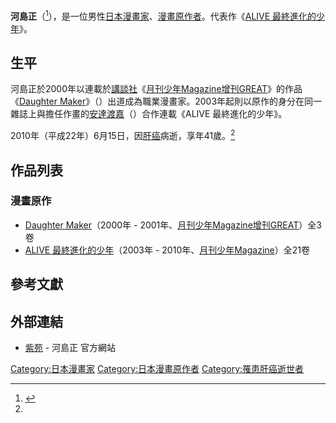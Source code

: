 {{japanese|japanese=河島 正|kana=かわしま  ただし|romaji=Kawashima Tadashi}}

'''河島正'''（{{bd|1969年|4月7日|2010年|6月15日|catIdx=Kawasima Tadasi}}<ref name="#1">{{Cite web |url=http://kc.kodansha.co.jp/magazine/news_detail.php/04778/2605/1 |title=講談社　月刊少年マガジン編集部 |accessdate=2010-06-18 |archive-date=2018-10-05 |archive-url=https://web.archive.org/web/20181005091355/http://kc.kodansha.co.jp/magazine/news_detail.php/04778/2605/1 |dead-url=no }}</ref>），是一位男性[[日本|日本]][[漫畫家|漫畫家]]、[[漫畫原作者|漫畫原作者]]。代表作《[[ALIVE_最終進化的少年|ALIVE 最終進化的少年]]》。

== 生平 ==
河島正於2000年以連載於[[講談社|講談社]]《[[月刊少年Magazine增刊GREAT|月刊少年Magazine增刊GREAT]]》的作品《[[Daughter_Maker|Daughter Maker]]》（{{lang|ja|ドーターメーカー}}）出道成為職業漫畫家。2003年起則以原作的身分在同一雜誌上與擔任作畫的[[安達渡嘉|安達渡嘉]]（{{lang|ja|あだちとか}}）合作連載《ALIVE 最終進化的少年》。

2010年（平成22年）6月15日，因[[肝癌|肝癌]]病逝，享年41歲。<ref name="#1"/>

== 作品列表 ==
=== 漫畫原作 ===
* [[Daughter_Maker|Daughter Maker]]（2000年 - 2001年、[[月刊少年Magazine增刊GREAT|月刊少年Magazine增刊GREAT]]）全3卷
* [[ALIVE_最終進化的少年|ALIVE 最終進化的少年]]（2003年 - 2010年、[[月刊少年Magazine|月刊少年Magazine]]）全21卷

==參考文獻==
{{Reflist}}

== 外部連結 ==
* [http://www.murasakien.com/ 紫苑] {{Wayback|url=http://www.murasakien.com/ |date=20090301044949 }} - 河島正 官方網站

{{DEFAULTSORT:Kawasima Tadasi}}
[[Category:日本漫畫家|Category:日本漫畫家]]
[[Category:日本漫畫原作者|Category:日本漫畫原作者]]
[[Category:罹患肝癌逝世者|Category:罹患肝癌逝世者]]